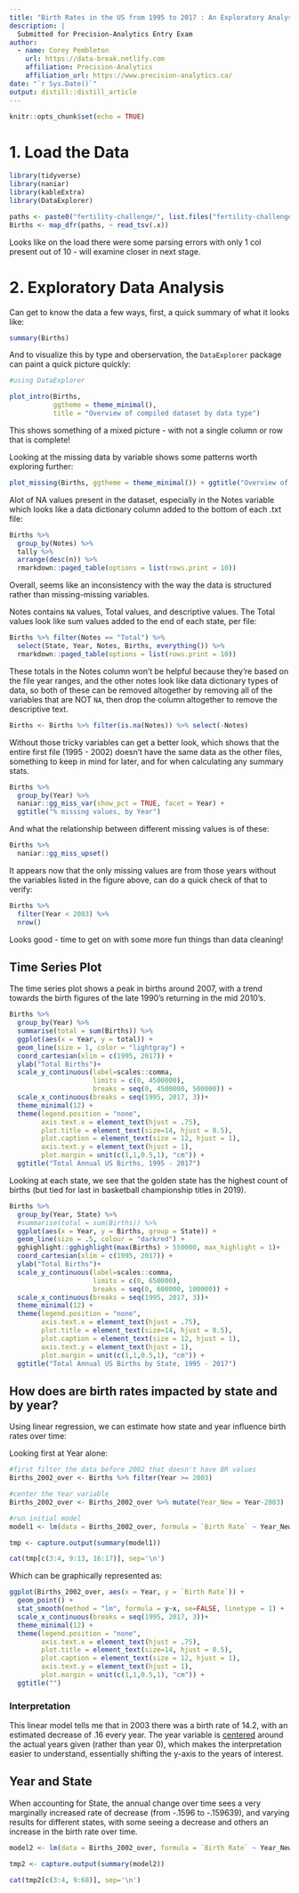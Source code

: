 ```yaml
---
title: "Birth Rates in the US from 1995 to 2017 : An Exploratory Analysis"
description: |
  Submitted for Precision-Analytics Entry Exam
author:
  - name: Corey Pembleton
    url: https://data-break.netlify.com
    affiliation: Precision-Analytics
    affiliation_url: https://www.precision-analytics.ca/
date: "`r Sys.Date()`"
output: distill::distill_article
---
```


```r
knitr::opts_chunk$set(echo = TRUE)
```

# 1. Load the Data
```r
library(tidyverse)
library(naniar)
library(kableExtra)
library(DataExplorer)
```


```r
paths <- paste0("fertility-challenge/", list.files("fertility-challenge/", pattern = "*.txt"))
Births <- map_dfr(paths, ~ read_tsv(.x))
```

Looks like on the load there were some parsing errors with only 1 col present out of 10 - will examine closer in next stage.

# 2. Exploratory Data Analysis

Can get to know the data a few ways, first, a quick summary of what it looks like:

```r
summary(Births)
```

And to visualize this by type and oberservation, the ```DataExplorer``` package can paint a quick picture quickly:

```r
#using DataExplorer

plot_intro(Births, 
           ggtheme = theme_minimal(),
           title = "Overview of compiled dataset by data type")

```


This shows something of a mixed picture - with not a single column or row that is complete!  

Looking at the missing data by variable shows some patterns worth exploring further:


```r
plot_missing(Births, ggtheme = theme_minimal()) + ggtitle("Overview of missing data")
```


Alot of NA values present in the dataset, especially in the Notes variable which looks like a data dictionary column added to the bottom of each .txt file:

```r
Births %>% 
  group_by(Notes) %>% 
  tally %>% 
  arrange(desc(n)) %>% 
  rmarkdown::paged_table(options = list(rows.print = 10))
```

Overall, seems like an inconsistency with the way the data is structured rather than missing-missing variables.  

Notes contains ```NA``` values, Total values, and descriptive values. The Total values look like sum values added to the end of each state, per file:

```r
Births %>% filter(Notes == "Total") %>% 
  select(State, Year, Notes, Births, everything()) %>% 
  rmarkdown::paged_table(options = list(rows.print = 10))

```

These totals in the Notes column won't be helpful because they're based on the file year ranges, and the other notes look like data dictionary types of data, so both of these can be removed altogether by removing all of the variables that are NOT ```NA```, then drop the column altogether to remove the descriptive text.

```r
Births <- Births %>% filter(is.na(Notes)) %>% select(-Notes)
```

Without those tricky variables can get a better look, which shows that the entire first file (1995 - 2002) doesn't have the same data as the other files, something to keep in mind for later, and for when calculating any summary stats.


```r
Births %>% 
  group_by(Year) %>% 
  naniar::gg_miss_var(show_pct = TRUE, facet = Year) +
  ggtitle("% missing values, by Year")
```

And what the relationship between different missing values is of these:

```r
Births %>% 
  naniar::gg_miss_upset()

```

It appears now that the only missing values are from those years without the variables listed in the figure above, can do a quick check of that to verify:

```r

Births %>% 
  filter(Year < 2003) %>% 
  nrow()

```

Looks good - time to get on with some more fun things than data cleaning!  

## Time Series Plot  

The time series plot shows a peak in births around 2007, with a trend towards the birth figures of the late 1990's returning in the mid 2010's. 

```r
Births %>% 
  group_by(Year) %>% 
  summarise(total = sum(Births)) %>% 
  ggplot(aes(x = Year, y = total)) +
  geom_line(size = 1, color = "lightgray") + 
  coord_cartesian(xlim = c(1995, 2017)) +
  ylab("Total Births")+
  scale_y_continuous(label=scales::comma,
                     limits = c(0, 4500000),
                     breaks = seq(0, 4500000, 500000)) +
  scale_x_continuous(breaks = seq(1995, 2017, 3))+
  theme_minimal(12) + 
  theme(legend.position = "none",
        axis.text.x = element_text(hjust = .75),
        plot.title = element_text(size=14, hjust = 0.5),
        plot.caption = element_text(size = 12, hjust = 1),
        axis.text.y = element_text(hjust = 1),
        plot.margin = unit(c(1,1,0.5,1), "cm")) +
  ggtitle("Total Annual US Births, 1995 - 2017")

```



Looking at each state, we see that the golden state has the highest count of births (but tied for last in basketball championship titles in 2019).

```r
Births %>% 
  group_by(Year, State) %>% 
  #summarise(total = sum(Births)) %>% 
  ggplot(aes(x = Year, y = Births, group = State)) +
  geom_line(size = .5, colour = "darkred") +
  gghighlight::gghighlight(max(Births) > 550000, max_highlight = 1)+
  coord_cartesian(xlim = c(1995, 2017)) +
  ylab("Total Births")+
  scale_y_continuous(label=scales::comma,
                     limits = c(0, 650000),
                     breaks = seq(0, 600000, 100000)) +
  scale_x_continuous(breaks = seq(1995, 2017, 3))+
  theme_minimal(12) + 
  theme(legend.position = "none",
        axis.text.x = element_text(hjust = .75),
        plot.title = element_text(size=14, hjust = 0.5),
        plot.caption = element_text(size = 12, hjust = 1),
        axis.text.y = element_text(hjust = 1),
        plot.margin = unit(c(1,1,0.5,1), "cm")) +
  ggtitle("Total Annual US Births by State, 1995 - 2017")
```


## How does are birth rates impacted by state and by year?

Using linear regression, we can estimate how state and year influence birth rates over time:

Looking first at Year alone:

```r

#first filter the data before 2002 that doesn't have BR values
Births_2002_over <- Births %>% filter(Year >= 2003)

#center the Year variable
Births_2002_over <- Births_2002_over %>% mutate(Year_New = Year-2003)

#run initial model
model1 <- lm(data = Births_2002_over, formula = `Birth Rate` ~ Year_New)

tmp <- capture.output(summary(model1))

cat(tmp[c(3:4, 9:13, 16:17)], sep='\n')
```

Which can be graphically represented as:

```r

ggplot(Births_2002_over, aes(x = Year, y = `Birth Rate`)) +
  geom_point() +
  stat_smooth(method = "lm", formula = y~x, se=FALSE, linetype = 1) +
  scale_x_continuous(breaks = seq(1995, 2017, 3))+
  theme_minimal(12) + 
  theme(legend.position = "none",
        axis.text.x = element_text(hjust = .75),
        plot.title = element_text(size=14, hjust = 0.5),
        plot.caption = element_text(size = 12, hjust = 1),
        axis.text.y = element_text(hjust = 1),
        plot.margin = unit(c(1,1,0.5,1), "cm")) +
  ggtitle("")

```



### Interpretation  
This linear model tells me that in 2003 there was a birth rate of 14.2, with an estimated decrease of .16 every year. The year variable is [centered](http://www.med.mcgill.ca/epidemiology/joseph/courses/EPIB-621/centered_var.pdf) around the actual years given (rather than year 0), which makes the interpretation easier to understand, essentially shifting the y-axis to the years of interest. 


## Year and State

When accounting for State, the annual change over time sees a very marginally increased rate of decrease (from -.1596 to -.159639), and varying results for different states, with some seeing a decrease and others an increase in the birth rate over time. 

```r
model2 <- lm(data = Births_2002_over, formula = `Birth Rate` ~ Year_New + State)

tmp2 <- capture.output(summary(model2))

cat(tmp2[c(3:4, 9:68)], sep='\n')
```








